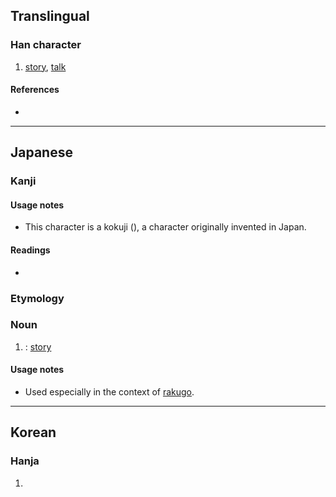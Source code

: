{{character info/new}}
==Translingual==

===Han character===
{{Han char|rn=30|rad=口|as=13|sn=16|four=|canj=RYDL|ids=⿰口新}}

# [[story]], [[talk]]

====References====
* {{Han ref|kx=0211.121|dkj=04433|dj=0434.080|hdz=10693.101|uh=567A|ud=22138}}

----

==Japanese==

===Kanji===
{{ja-kanji|grade=|rs=口13}}

====Usage notes====
* This character is a kokuji ({{ja-l|国字}}), a character originally invented in Japan.

====Readings====
* {{ja-readings|on=|kun=[[はなし]] (hanashi)}}

===Etymology===
{{ja-kanjitab|はなし|yomi=k}}

===Noun===
{{ja-noun|はなし}}

# {{alternative form of|話し|lang=ja}}: [[story]]
#: {{ja-usex|'''噺'''家|'''はなし'''か|professional '''rakugo story'''teller}}

====Usage notes====
* Used especially in the context of [[rakugo]].

----

==Korean==

===Hanja===
{{ko-hanja|hangeul=[[신]]|rv=sin|mr=sin}}

# {{defn|lang=ko|sort=口13}}